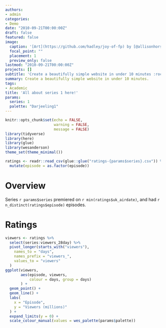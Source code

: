 ```yaml
---
authors:
- admin
categories:
- Demo
date: "2010-09-21T00:00:00Z"
draft: false
featured: false
image:
  caption: '[Art](https://github.com/hadley/joy-of-fp) by [@allisonhorst](https://github.com/allisonhorst/stats-illustrations)'
  focal_point: ""
  placement: 1
  preview_only: false
lastmod: "2010-09-21T00:00:00Z"
projects: []
subtitle: 'Create a beautifully simple website in under 10 minutes :rocket:'
summary: Create a beautifully simple website in under 10 minutes.
tags:
- Academic
title: 'All about series 1 here!'
params:
  series: 1
  palette: "Darjeeling1"
---
```



```r
knitr::opts_chunk$set(echo = FALSE, 
                      warning = FALSE,
                      message = FALSE)
library(tidyverse)
library(here)
library(glue)
library(wesanderson)
theme_set(theme_minimal())
```

```r
ratings <- readr::read_csv(glue::glue("ratings-{params$series}.csv")) %>% 
  mutate(episode = as.factor(episode))
```


# Overview

Series `r params$series` premiered on `r min(ratings$uk_airdate)`, and had `r n_distinct(ratings$episode)` episodes.

# Ratings

```r
viewers <- ratings %>% 
  select(series:viewers_28day) %>% 
  pivot_longer(starts_with("viewers"), 
    names_to = "days", 
    names_prefix = "viewers_", 
    values_to = "viewers"
  ) 
ggplot(viewers, 
       aes(episode, viewers, 
           colour = days, group = days)
       ) + 
  geom_point() + 
  geom_line() + 
  labs(
    x = "Episode", 
    y = "Viewers (millions)"
  ) +
  expand_limits(y = 0) +
  scale_colour_manual(values = wes_palette(params$palette))
```
